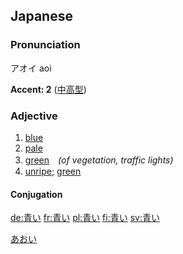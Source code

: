 ==Japanese== 
{{ja-kanjitab|[[青]]}}
===Pronunciation===
アオイ aoi

'''Accent: 2''' ([[中高型]])


===Adjective===
{{ja-adj|k|decl=い|hira=あおい|rom=aoi}}
#[[blue]]
#[[pale]]
#[[green]]　''(of vegetation, traffic lights)''
#[[unripe]]; [[green]]

====Conjugation====
{{ja-i|青|あお|ao}}

[[Category:ja:Colors|あおい]]

[[de:青い]]
[[fr:青い]]
[[pl:青い]]
[[fi:青い]]
[[sv:青い]]